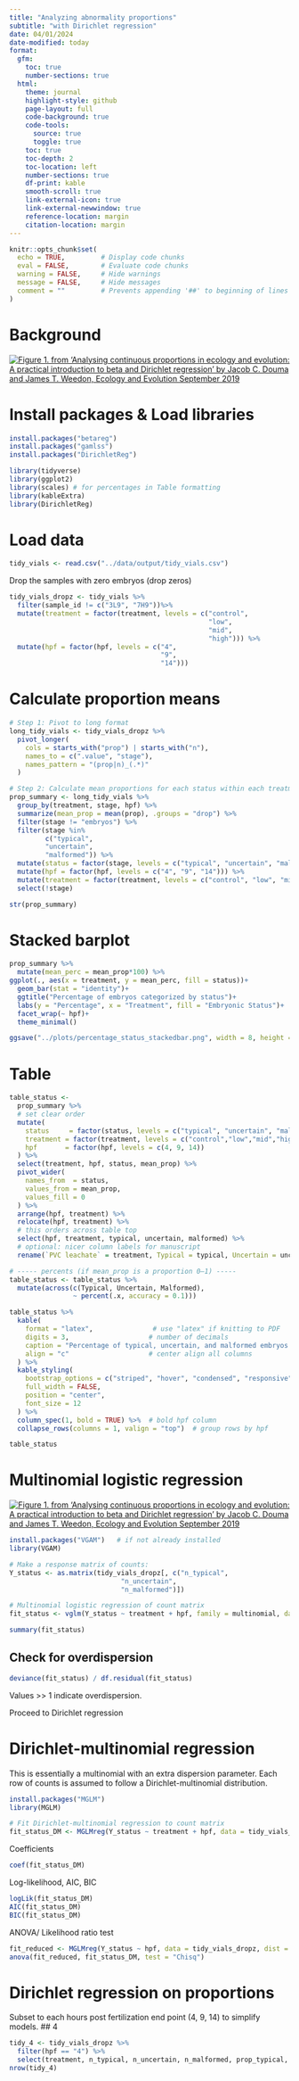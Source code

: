 ```yaml
---
title: "Analyzing abnormality proportions"
subtitle: "with Dirichlet regression"
date: 04/01/2024
date-modified: today
format:
  gfm: 
    toc: true
    number-sections: true
  html:
    theme: journal
    highlight-style: github
    page-layout: full
    code-background: true
    code-tools: 
      source: true
      toggle: true
    toc: true
    toc-depth: 2
    toc-location: left
    number-sections: true
    df-print: kable
    smooth-scroll: true
    link-external-icon: true
    link-external-newwindow: true
    reference-location: margin
    citation-location: margin
---
```


```r
knitr::opts_chunk$set(
  echo = TRUE,         # Display code chunks
  eval = FALSE,        # Evaluate code chunks
  warning = FALSE,     # Hide warnings
  message = FALSE,     # Hide messages
  comment = ""         # Prevents appending '##' to beginning of lines in code output
)
```

# Background

[![Figure 1. from 'Analysing continuous proportions in ecology and evolution: A practical introduction to beta and Dirichlet regression' by Jacob C. Douma and James T. Weedon, Ecology and Evolution September 2019](douma_weedon_2019_fig1.jpg)](https://besjournals.onlinelibrary.wiley.com/doi/10.1111/2041-210X.13234)

# Install packages & Load libraries

```r
install.packages("betareg")
install.packages("gamlss")
install.packages("DirichletReg")
```

```r
library(tidyverse)
library(ggplot2)
library(scales) # for percentages in Table formatting
library(kableExtra)
library(DirichletReg)
```

# Load data

```r
tidy_vials <- read.csv("../data/output/tidy_vials.csv")
```

Drop the samples with zero embryos (drop zeros)

```r
tidy_vials_dropz <- tidy_vials %>% 
  filter(sample_id != c("3L9", "7H9"))%>% 
  mutate(treatment = factor(treatment, levels = c("control",
                                                  "low",
                                                  "mid",
                                                  "high"))) %>% 
  mutate(hpf = factor(hpf, levels = c("4",
                                      "9",
                                      "14")))
```

# Calculate proportion means

```r
# Step 1: Pivot to long format
long_tidy_vials <- tidy_vials_dropz %>%
  pivot_longer(
    cols = starts_with("prop") | starts_with("n"),
    names_to = c(".value", "stage"),
    names_pattern = "(prop|n)_(.*)"
  )

# Step 2: Calculate mean proportions for each status within each treatment
prop_summary <- long_tidy_vials %>%
  group_by(treatment, stage, hpf) %>%
  summarize(mean_prop = mean(prop), .groups = "drop") %>% 
  filter(stage != "embryos") %>% 
  filter(stage %in% 
         c("typical", 
         "uncertain", 
         "malformed")) %>%  
  mutate(status = factor(stage, levels = c("typical", "uncertain", "malformed"))) %>% 
  mutate(hpf = factor(hpf, levels = c("4", "9", "14"))) %>% 
  mutate(treatment = factor(treatment, levels = c("control", "low", "mid", "high"))) %>% 
  select(!stage)

str(prop_summary)
```

# Stacked barplot

```r
prop_summary %>% 
  mutate(mean_perc = mean_prop*100) %>% 
ggplot(., aes(x = treatment, y = mean_perc, fill = status))+
  geom_bar(stat = "identity")+
  ggtitle("Percentage of embryos categorized by status")+
  labs(y = "Percentage", x = "Treatment", fill = "Embryonic Status")+
  facet_wrap(~ hpf)+
  theme_minimal()
```

```r
ggsave("../plots/percentage_status_stackedbar.png", width = 8, height = 6, dpi = 600)
```

# Table

```r
table_status <-
  prop_summary %>%
  # set clear order
  mutate(
    status     = factor(status, levels = c("typical", "uncertain", "malformed")),
    treatment = factor(treatment, levels = c("control","low","mid","high")),
    hpf       = factor(hpf, levels = c(4, 9, 14))
  ) %>%
  select(treatment, hpf, status, mean_prop) %>%
  pivot_wider(
    names_from  = status,
    values_from = mean_prop,
    values_fill = 0
  ) %>%
  arrange(hpf, treatment) %>%
  relocate(hpf, treatment) %>% 
  # this orders across table top
  select(hpf, treatment, typical, uncertain, malformed) %>%
  # optional: nicer column labels for manuscript
  rename(`PVC leachate` = treatment, Typical = typical, Uncertain = uncertain, Malformed = malformed) 

# ----- percents (if mean_prop is a proportion 0–1) -----
table_status <- table_status %>%
  mutate(across(c(Typical, Uncertain, Malformed), 
                ~ percent(.x, accuracy = 0.1)))

```

```r
table_status %>%
  kable(
    format = "latex",               # use "latex" if knitting to PDF
    digits = 3,                    # number of decimals
    caption = "Percentage of typical, uncertain, and malformed embryos by treatment and hpf",
    align = "c"                    # center align all columns
  ) %>%
  kable_styling(
    bootstrap_options = c("striped", "hover", "condensed", "responsive"),
    full_width = FALSE,
    position = "center",
    font_size = 12
  ) %>%
  column_spec(1, bold = TRUE) %>%  # bold hpf column
  collapse_rows(columns = 1, valign = "top")  # group rows by hpf

table_status
```

# Multinomial logistic regression

[![Figure 1. from 'Analysing continuous proportions in ecology and evolution: A practical introduction to beta and Dirichlet regression' by Jacob C. Douma and James T. Weedon, Ecology and Evolution September 2019](douma_weedon_2019_fig1.jpg)](https://besjournals.onlinelibrary.wiley.com/doi/10.1111/2041-210X.13234)

```r
install.packages("VGAM")   # if not already installed
library(VGAM)
```

```r
# Make a response matrix of counts:
Y_status <- as.matrix(tidy_vials_dropz[, c("n_typical",
                            "n_uncertain",
                            "n_malformed")])

# Multinomial logistic regression of count matrix
fit_status <- vglm(Y_status ~ treatment + hpf, family = multinomial, data = tidy_vials_dropz)

summary(fit_status)
```

## Check for overdispersion

```r
deviance(fit_status) / df.residual(fit_status)
```

Values \>\> 1 indicate overdispersion.

Proceed to Dirichlet regression

# Dirichlet-multinomial regression

This is essentially a multinomial with an extra dispersion parameter. Each row of counts is assumed to follow a Dirichlet-multinomial distribution.

```r
install.packages("MGLM")
library(MGLM)
```

```r
# Fit Dirichlet-multinomial regression to count matrix
fit_status_DM <- MGLMreg(Y_status ~ treatment + hpf, data = tidy_vials_dropz, dist = "DM")
```

Coefficients

```r
coef(fit_status_DM)
```

Log-likelihood, AIC, BIC

```r
logLik(fit_status_DM)
AIC(fit_status_DM)
BIC(fit_status_DM)
```

ANOVA/ Likelihood ratio test

```r
fit_reduced <- MGLMreg(Y_status ~ hpf, data = tidy_vials_dropz, dist = "DM")
anova(fit_reduced, fit_status_DM, test = "Chisq")
```

# Dirichlet regression on proportions

Subset to each hours post fertilization end point (4, 9, 14) to simplify models. \## 4

```r
tidy_4 <- tidy_vials_dropz %>% 
  filter(hpf == "4") %>% 
  select(treatment, n_typical, n_uncertain, n_malformed, prop_typical, prop_uncertain, prop_malformed)
nrow(tidy_4)
```
